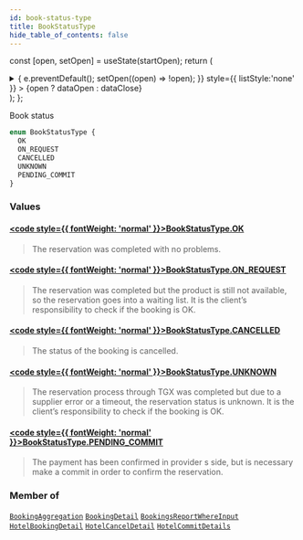 ```yaml
---
id: book-status-type
title: BookStatusType
hide_table_of_contents: false
---
```






const [open, setOpen] = useState(startOpen);
return (
<details {...(open ? { open: true } : {})} className="details" style={{ border:'none', boxShadow:'none', background:'var(--ifm-background-color)' }}>
<summary
onClick={(e) => {
e.preventDefault();
setOpen((open) => !open);
}}
style={{ listStyle:'none' }} >
{open ? dataOpen : dataClose}
</summary>
{open && children}
</details>
);
};

Book status

```graphql
enum BookStatusType {
  OK
  ON_REQUEST
  CANCELLED
  UNKNOWN
  PENDING_COMMIT
}
```

### Values

#### [<code style={{ fontWeight: 'normal' }}>BookStatusType.<b>OK</b></code>](#)

> The reservation was completed with no problems.

#### [<code style={{ fontWeight: 'normal' }}>BookStatusType.<b>ON_REQUEST</b></code>](#)

> The reservation was completed but the product is still not available, so the reservation goes into a waiting list.
> It is the client’s responsibility to check if the booking is OK.

#### [<code style={{ fontWeight: 'normal' }}>BookStatusType.<b>CANCELLED</b></code>](#)

> The status of the booking is cancelled.

#### [<code style={{ fontWeight: 'normal' }}>BookStatusType.<b>UNKNOWN</b></code>](#)

> The reservation process through TGX was completed but due to a supplier error or a timeout, the reservation status is unknown.
> It is the client’s responsibility to check if the booking is OK.

#### [<code style={{ fontWeight: 'normal' }}>BookStatusType.<b>PENDING_COMMIT</b></code>](#)

> The payment has been confirmed in provider s side, but is necessary make a commit in order to confirm the reservation.

### Member of

[`BookingAggregation`](/api/objects/booking-aggregation) <Badge class="badge badge--secondary" text="object"/><Bullet />[`BookingDetail`](/api/objects/booking-detail) <Badge class="badge badge--secondary" text="object"/><Bullet />[`BookingsReportWhereInput`](/api/inputs/bookings-report-where-input) <Badge class="badge badge--secondary" text="input"/><Bullet />[`HotelBookingDetail`](/api/objects/hotel-booking-detail) <Badge class="badge badge--secondary" text="object"/><Bullet />[`HotelCancelDetail`](/api/objects/hotel-cancel-detail) <Badge class="badge badge--secondary" text="object"/><Bullet />[`HotelCommitDetails`](/api/objects/hotel-commit-details) <Badge class="badge badge--secondary" text="object"/>
